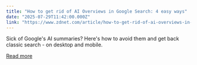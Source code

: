 ```yaml
---
title: "How to get rid of AI Overviews in Google Search: 4 easy ways"
date: "2025-07-29T11:42:00.000Z"
link: "https://www.zdnet.com/article/how-to-get-rid-of-ai-overviews-in-google-search-4-easy-ways/"
---
```


Sick of Google's AI summaries? Here's how to avoid them and get back classic search - on desktop and mobile.

[Read more](https://www.zdnet.com/article/how-to-get-rid-of-ai-overviews-in-google-search-4-easy-ways/)
